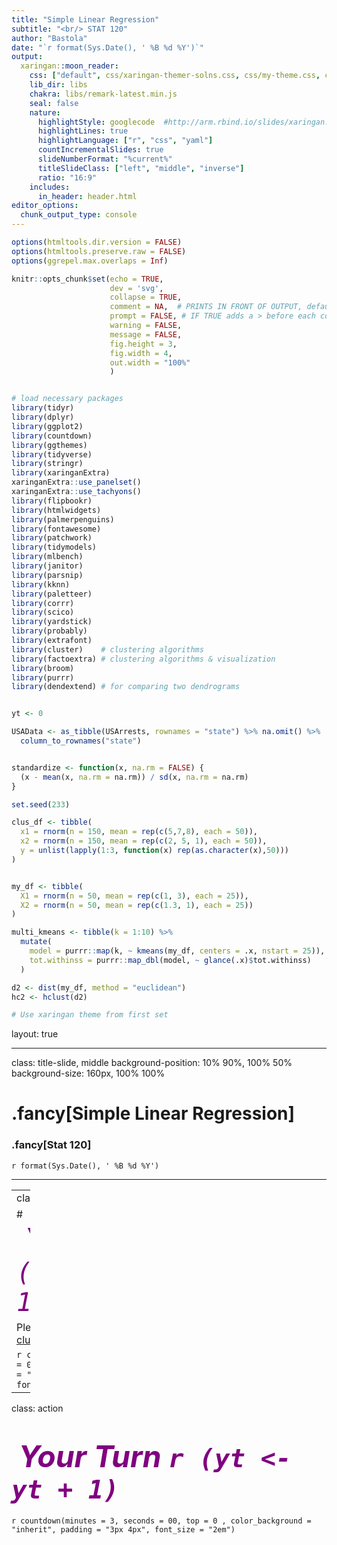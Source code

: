 ```yaml
---
title: "Simple Linear Regression"
subtitle: "<br/> STAT 120"
author: "Bastola"
date: "`r format(Sys.Date(), ' %B %d %Y')`"
output:
  xaringan::moon_reader:
    css: ["default", css/xaringan-themer-solns.css, css/my-theme.css, css/my-font.css]
    lib_dir: libs
    chakra: libs/remark-latest.min.js
    seal: false
    nature:
      highlightStyle: googlecode  #http://arm.rbind.io/slides/xaringan.html#77 # idea, magula
      highlightLines: true
      highlightLanguage: ["r", "css", "yaml"]
      countIncrementalSlides: true
      slideNumberFormat: "%current%"
      titleSlideClass: ["left", "middle", "inverse"]
      ratio: "16:9"
    includes:
      in_header: header.html  
editor_options: 
  chunk_output_type: console
---
```


```r
options(htmltools.dir.version = FALSE)
options(htmltools.preserve.raw = FALSE)
options(ggrepel.max.overlaps = Inf)

knitr::opts_chunk$set(echo = TRUE, 
                      dev = 'svg',
                      collapse = TRUE, 
                      comment = NA,  # PRINTS IN FRONT OF OUTPUT, default is '##' which comments out output
                      prompt = FALSE, # IF TRUE adds a > before each code input
                      warning = FALSE, 
                      message = FALSE,
                      fig.height = 3, 
                      fig.width = 4,
                      out.width = "100%"
                      )


# load necessary packages
library(tidyr)
library(dplyr)
library(ggplot2)
library(countdown)
library(ggthemes)
library(tidyverse)
library(stringr)
library(xaringanExtra)
xaringanExtra::use_panelset()
xaringanExtra::use_tachyons()
library(flipbookr)
library(htmlwidgets)
library(palmerpenguins)
library(fontawesome)
library(patchwork)
library(tidymodels)
library(mlbench)     
library(janitor)
library(parsnip)
library(kknn)
library(paletteer)
library(corrr)
library(scico)
library(yardstick)
library(probably)
library(extrafont)
library(cluster)    # clustering algorithms
library(factoextra) # clustering algorithms & visualization
library(broom)
library(purrr)
library(dendextend) # for comparing two dendrograms


yt <- 0

USAData <- as_tibble(USArrests, rownames = "state") %>% na.omit() %>%
  column_to_rownames("state")


standardize <- function(x, na.rm = FALSE) {
  (x - mean(x, na.rm = na.rm)) / sd(x, na.rm = na.rm)
}

set.seed(233)

clus_df <- tibble(
  x1 = rnorm(n = 150, mean = rep(c(5,7,8), each = 50)),
  x2 = rnorm(n = 150, mean = rep(c(2, 5, 1), each = 50)),
  y = unlist(lapply(1:3, function(x) rep(as.character(x),50)))
)


my_df <- tibble(
  X1 = rnorm(n = 50, mean = rep(c(1, 3), each = 25)),
  X2 = rnorm(n = 50, mean = rep(c(1.3, 1), each = 25))
)

multi_kmeans <- tibble(k = 1:10) %>%
  mutate(
    model = purrr::map(k, ~ kmeans(my_df, centers = .x, nstart = 25)),
    tot.withinss = purrr::map_dbl(model, ~ glance(.x)$tot.withinss)
  )

d2 <- dist(my_df, method = "euclidean")
hc2 <- hclust(d2)


```


```r
# Use xaringan theme from first set
```

layout: true
  
<!-- <div class="my-footer"><span>Bastola</span></div> -->
<!-- this adds the link footer to all slides, depends on my-footer class in css-->

---

class: title-slide, middle
<!-- background-image: url("assets/title-image2.jpg") -->
background-position: 10% 90%, 100% 50%
background-size: 160px, 100% 100%

# .fancy[Simple Linear Regression]

### .fancy[Stat 120]

`r format(Sys.Date(), ' %B %d %Y')`

---



---
class: action

# <i class="fa fa-pencil-square-o" style="font-size:48px;color:purple">&nbsp;Your&nbsp;Turn&nbsp;`r (yt <- yt + 1)`</i>    

Please clone the repository on [clustering](https://github.com/stat220/22-clustering) to your local folder.



`r countdown(minutes = 5, seconds = 00, top = 0 , color_background = "inherit", padding = "3px 4px", font_size = "2em")`


---

class: action

# <i class="fa fa-pencil-square-o" style="font-size:48px;color:purple">&nbsp;Your&nbsp;Turn&nbsp;`r (yt <- yt + 1)`</i>    




`r countdown(minutes = 3, seconds = 00, top = 0 , color_background = "inherit", padding = "3px 4px", font_size = "2em")`


